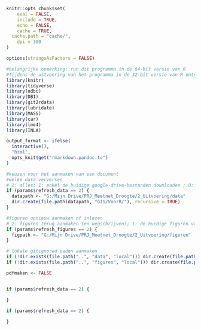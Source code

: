<!-- #setup -->
```r
knitr::opts_chunk$set(
	eval = FALSE,
	include = TRUE,
	echo = FALSE,
	cache = TRUE,
  cache.path = "cache/",
	dpi = 300
)

options(stringsAsFactors = FALSE)

#belangrijke opmerking: run dit programma in de 64-bit versie van R
#Tijdens de uitvoering van het programma in de 32-bit versie van R ontstonden er op mijn laptop geheugenproblemen.
library(knitr)
library(tidyverse)
library(odbc)
library(DBI)
library(git2rdata)
library(lubridate)
library(MASS)
library(car)
library(lme4)
library(INLA)

output_format <- ifelse(
  interactive(),
  "html",
  opts_knit$get("rmarkdown.pandoc.to")
)

#keuzen voor het aanmaken van een document
#welke data verversen
# 2: alles; 1: enkel de huidige google-drive-bestanden downloaden ; 0: enkel met lokale data
if (params$refresh_data == 2) {
  datapath <- "G:/Mijn Drive/PRJ_Meetnet_Droogte/2_Uitvoering/data"
  dir.create(file.path(datapath, "GIS/VoorR/"), recursive = TRUE)
}

#figuren opnieuw aanmaken of inlezen
# 2: figuren terug aanmaken (en wegschrijven); 1: de huidige figuren van google-drive downloaden, 0: alleen lokale figuren inlezen
if (params$refresh_figures == 2) {
  figpath <- "G:/Mijn Drive/PRJ_Meetnet_Droogte/2_Uitvoering/figuren"
}

# lokale gitignored paden aanmaken
if (!dir.exists(file.path("..", "data", "local"))) dir.create(file.path("..", "data", "local"), recursive = TRUE)
if (!dir.exists(file.path("..", "figures", "local"))) dir.create(file.path("..", "figures", "local"), recursive = TRUE)

pdfmaken <- FALSE

```

```r


```

```r
if (params$refresh_data == 2) {

}
```

```r
if (params$refresh_data == 2) {
  
}
```

